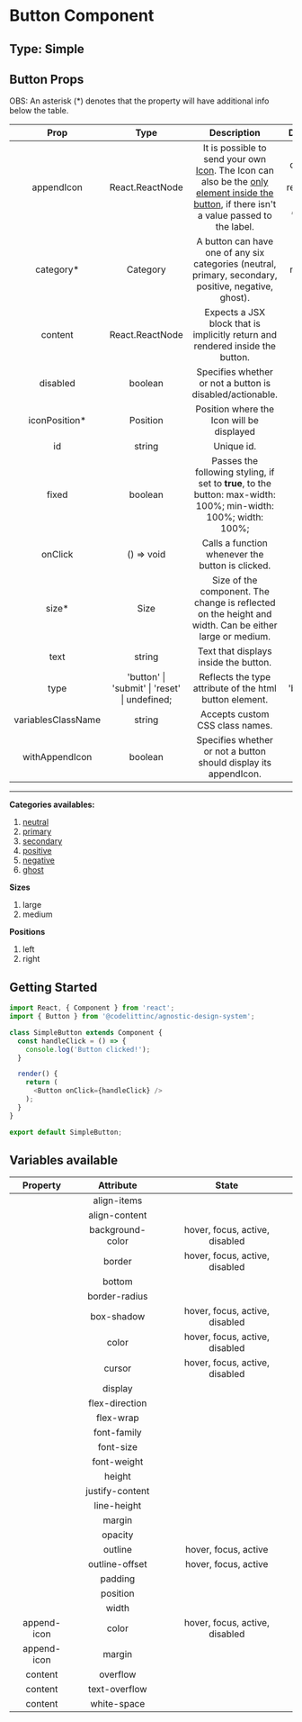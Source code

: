 # Button Component

## Type: Simple

## Button Props

OBS: An asterisk (\*) denotes that the property will have additional info below the table.

|        Prop        |                     Type                      |                                                                                                                                                                  Description                                                                                                                                                                  |                                                           Default                                                           | Mandatory |
| :----------------: | :-------------------------------------------: | :-------------------------------------------------------------------------------------------------------------------------------------------------------------------------------------------------------------------------------------------------------------------------------------------------------------------------------------------: | :-------------------------------------------------------------------------------------------------------------------------: | :-------: |
|     appendIcon     |                React.ReactNode                | It is possible to send your own [Icon](https://design-system.codelitt.dev/?path=/story/components-button--with-custom-append-icon). The Icon can also be the [only element inside the button](https://design-system.codelitt.dev/?path=/story/components-button--without-label-with-append-icon), if there isn't a value passed to the label. | By default it receives an [Arrow Icon](https://design-system.codelitt.dev/?path=/story/components-button--with-append-icon) |   false   |
|     category\*     |                   Category                    |                                                                                                                     A button can have one of any six categories (neutral, primary, secondary, positive, negative, ghost).                                                                                                                     |                                                           neutral                                                           |   false   |
|      content       |                React.ReactNode                |                                                                                                                                 Expects a JSX block that is implicitly return and rendered inside the button.                                                                                                                                 |                                                              -                                                              |   false   |
|      disabled      |                    boolean                    |                                                                                                                                           Specifies whether or not a button is disabled/actionable.                                                                                                                                           |                                                            false                                                            |   false   |
|   iconPosition\*   |                   Position                    |                                                                                                                                                   Position where the Icon will be displayed                                                                                                                                                   |                                                            right                                                            |   false   |
|         id         |                    string                     |                                                                                                                                                                  Unique id.                                                                                                                                                                   |                                                              -                                                              |   false   |
|       fixed        |                    boolean                    |                                                                                                                Passes the following styling, if set to **true**, to the button: max-width: 100%; min-width: 100%; width: 100%;                                                                                                                |                                                            false                                                            |   false   |
|      onClick       |                  () => void                   |                                                                                                                                               Calls a function whenever the button is clicked.                                                                                                                                                |                                                              -                                                              |   true    |
|       size\*       |                     Size                      |                                                                                                                    Size of the component. The change is reflected on the height and width. Can be either large or medium.                                                                                                                     |                                                            large                                                            |   false   |
|        text        |                    string                     |                                                                                                                                                     Text that displays inside the button.                                                                                                                                                     |                                                              -                                                              |   false   |
|        type        | 'button' \| 'submit' \| 'reset' \| undefined; |                                                                                                                                            Reflects the type attribute of the html button element.                                                                                                                                            |                                                          'button'                                                           |   false   |
| variablesClassName |                    string                     |                                                                                                                                                        Accepts custom CSS class names.                                                                                                                                                        |                                                              -                                                              |   false   |
|   withAppendIcon   |                    boolean                    |                                                                                                                                       Specifies whether or not a button should display its appendIcon.                                                                                                                                        |                                                            false                                                            |   false   |

---

**Categories availables:**

1.  [neutral](https://design-system.codelitt.dev/?path=/story/components-button--neutral)
2.  [primary](https://design-system.codelitt.dev/?path=/story/components-button--primary)
3.  [secondary](https://design-system.codelitt.dev/?path=/story/components-button--secondary)
4.  [positive](https://design-system.codelitt.dev/?path=/story/components-button--positive)
5.  [negative](https://design-system.codelitt.dev/?path=/story/components-button--negative)
6.  [ghost](https://design-system.codelitt.dev/?path=/story/components-button--ghost)

**Sizes**

1. large
2. medium

**Positions**

1. left
2. right

## Getting Started

```javascript
import React, { Component } from 'react';
import { Button } from '@codelittinc/agnostic-design-system';

class SimpleButton extends Component {
  const handleClick = () => {
    console.log('Button clicked!');
  }

  render() {
    return (
      <Button onClick={handleClick} />
    );
  }
}

export default SimpleButton;

```

## Variables available

|  Property   |    Attribute     |             State              |
| :---------: | :--------------: | :----------------------------: |
|             |   align-items    |                                |
|             |  align-content   |                                |
|             | background-color | hover, focus, active, disabled |
|             |      border      | hover, focus, active, disabled |
|             |      bottom      |                                |
|             |  border-radius   |                                |
|             |    box-shadow    | hover, focus, active, disabled |
|             |      color       | hover, focus, active, disabled |
|             |      cursor      | hover, focus, active, disabled |
|             |     display      |                                |
|             |  flex-direction  |                                |
|             |    flex-wrap     |                                |
|             |   font-family    |                                |
|             |    font-size     |                                |
|             |   font-weight    |                                |
|             |      height      |                                |
|             | justify-content  |                                |
|             |   line-height    |                                |
|             |      margin      |                                |
|             |     opacity      |                                |
|             |     outline      |     hover, focus, active       |
|             |  outline-offset  |     hover, focus, active       |
|             |     padding      |                                |
|             |    position      |                                |
|             |      width       |                                |
| append-icon |      color       | hover, focus, active, disabled |
| append-icon |      margin      |                                |
|   content   |     overflow     |                                |
|   content   |  text-overflow   |                                |
|   content   |   white-space    |                                |
